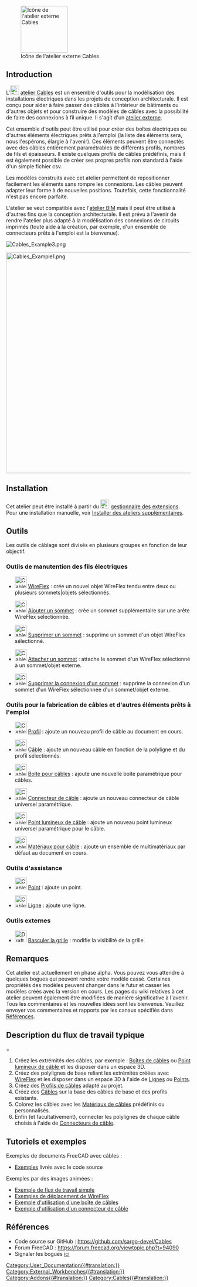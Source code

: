 <languages/>

[[Image:Cables_workbench_icon.svg|thumb|128px|Icône de l'atelier externe Cables]]

{{TOCright}}

<span id="Introduction"></span>
== Introduction ==

L'[[Image:Cables_workbench_icon.svg|24px]] [[Cables_Workbench/fr|atelier Cables]] est un ensemble d'outils pour la modélisation des installations électriques dans les projets de conception architecturale. Il est conçu pour aider à faire passer des câbles à l'intérieur de bâtiments ou d'autres objets et pour construire des modèles de câbles avec la possibilité de faire des connexions à fil unique. Il s'agit d'un [[External_workbenches/fr|atelier externe]].

Cet ensemble d'outils peut être utilisé pour créer des boîtes électriques ou d'autres éléments électriques prêts à l'emploi (la liste des éléments sera, nous l'espérons, élargie à l'avenir). Ces éléments peuvent être connectés avec des câbles entièrement paramétrables de différents profils, nombres de fils et épaisseurs. Il existe quelques profils de câbles prédéfinis, mais il est également possible de créer ses propres profils non standard à l'aide d'un simple fichier csv.

Les modèles construits avec cet atelier permettent de repositionner facilement les éléments sans rompre les connexions. Les câbles peuvent adapter leur forme à de nouvelles positions. Toutefois, cette fonctionnalité n'est pas encore parfaite.

L'atelier se veut compatible avec l'[[BIM_Workbench/fr|atelier BIM]] mais il peut être utilisé à d'autres fins que la conception architecturale. Il est prévu à l'avenir de rendre l'atelier plus adapté à la modélisation des connexions de circuits imprimés (toute aide à la création, par exemple, d'un ensemble de connecteurs prêts à l'emploi est la bienvenue).

[[File:Cables_Example3.png]]
{{Caption|Exemple de boîtes murales et de câbles<br/>Version animée [[Cables_Example1_Simple_workflow|ici]]}}

[[File:Cables_Example1.png|600px]]
{{Caption|Exemple de câble plat à trois conducteurs :<br/>Forme de câble multimatériau et son fil de base, son profil et ses fils secondaires.}}

==Installation==

Cet atelier peut être installé à partir du [[Image:Std_AddonMgr.svg|24px]] [[Std_AddonMgr/fr|gestionnaire des extensions]]. Pour une installation manuelle, voir [[Installing_more_workbenches/fr|Installer des ateliers supplémentaires]].

<span id="Tools"></span>
==Outils==

Les outils de câblage sont divisés en plusieurs groupes en fonction de leur objectif.

<span id="Wire_manipulation_tools"></span>
===Outils de manutention des fils électriques===

* [[Image:Cables_WireFlex.svg|32px]] [[Cables_WireFlex/fr|WireFlex]] : crée un nouvel objet WireFlex tendu entre deux ou plusieurs sommets|objets sélectionnés.

* [[Image:Cables_AddVertex.svg|32px]] [[Cables_AddVertex/fr|Ajouter un sommet]] : crée un sommet supplémentaire sur une arête WireFlex sélectionnée.

* [[Image:Cables_DelVertex.svg|32px]] [[Cables_DelVertex/fr|Supprimer un sommet]] : supprime un sommet d'un objet WireFlex sélectionné.

* [[Image:Cables_AttachVertex.svg|32px]] [[Cables_AttachVertex/fr|Attacher un sommet]] : attache le sommet d'un WireFlex sélectionné à un sommet/objet externe.

* [[Image:Cables_RemoveVertexAttachment.svg|32px]] [[Cables_RemoveVertexAttachment/fr|Supprimer la connexion d'un sommet]] : supprime la connexion d'un sommet d'un WireFlex sélectionnée d'un sommet/objet externe.

<span id="Tools_for_making_cables_and_other_ready-made_elements"></span>
===Outils pour la fabrication de câbles et d'autres éléments prêts à l'emploi===

* [[Image:Cables_Profile.svg|32px]] [[Cables_Profile/fr|Profil]] : ajoute un nouveau profil de câble au document en cours.

* [[Image:Cables_Cable.svg|32px]] [[Cables_Cable/fr|Câble]] : ajoute un nouveau câble en fonction de la polyligne et du profil sélectionnés.

* [[Image:Cables_CableBox.svg|32px]] [[Cables_CableBox/fr|Boîte pour câbles]] : ajoute une nouvelle boîte paramétrique pour câbles.

* [[Image:Cables_CableConnector.svg|32px]] [[Cables_CableConnector/fr|Connecteur de câble]] : ajoute un nouveau connecteur de câble universel paramétrique.

* [[Image:Cables_CableLightPoint.svg|32px]] [[Cables_CableLightPoint/fr|Point lumineux de câble]] : ajoute un nouveau point lumineux universel paramétrique pour le câble.

* [[Image:Cables_Material.svg|32px]] [[Cables_Material/fr|Matériaux pour câble]] : ajoute un ensemble de multimatériaux par défaut au document en cours.

<span id="Support_tools"></span>
===Outils d'assistance===

* [[Image:Cables_SupportPoint.svg|32px]] [[Cables_SupportPoint/fr|Point]] : ajoute un point.

* [[Image:Cables_SupportLine.svg|32px]] [[Cables_SupportLine/fr|Ligne]] : ajoute une ligne.

<span id="External_tools"></span>
=== Outils externes ===

* [[Image:Draft_ToggleGrid.svg|32px]] [[Draft_ToggleGrid/fr|Basculer la grille]] : modifie la visibilité de la grille.

<span id="Notes"></span>
==Remarques==

Cet atelier est actuellement en phase alpha. Vous pouvez vous attendre à quelques bogues qui peuvent rendre votre modèle cassé. Certaines propriétés des modèles peuvent changer dans le futur et casser les modèles créés avec la version en cours. Les pages du wiki relatives à cet atelier peuvent également être modifiées de manière significative à l'avenir. Tous les commentaires et les nouvelles idées sont les bienvenus. Veuillez envoyer vos commentaires et rapports par les canaux spécifiés dans [[#Références|Références]].

<span id="Basic_Workflow_Description"></span>
==Description du flux de travail typique===

# Créez les extrémités des câbles, par exemple : [[Cables_CableBox/fr|Boîtes de câbles]] ou [[Cables_CableLightPoint/fr|Point lumineux de câble ]] et les disposer dans un espace 3D.
# Créez des polylignes de base reliant les extrémités créées avec [[Cables_WireFlex/fr|WireFlex]] et les disposer dans un espace 3D à l'aide de [[Cables_SupportLine/fr|Lignes]] ou [[Cables_SupportPoint/fr|Points]].
# Créez des [[Cables_Profile/fr|Profils de câbles]] adapté au projet.
# Créez des [[Cables_Cable/fr|Câbles]] sur la base des câbles de base et des profils existants.
# Colorez les câbles avec les [[Cables_Material/fr|Matériaux de câbles]] prédéfinis ou personnalisés.
# Enfin (et facultativement), connecter les polylignes de chaque câble choisis à l'aide de [[Cables_CableConnector/fr|Connecteurs de câble]].

<span id="Tutorials_and_Examples"></span>
==Tutoriels et exemples==

Exemples de documents FreeCAD avec câbles :
* [https://github.com/sargo-devel/Cables/tree/master/examples Exemples] livrés avec le code source

Exemples par des images animées :
* [[Cables_Example1_Simple_workflow|Exemple de flux de travail simple]]
* [[Cables_Example2_WireFlex|Exemples de déplacement de WireFlex]]
* [[Cables_Example3_CableBox|Exemple d'utilisation d'une boîte de câbles]]
* [[Cables_Example4_CableConnector|Exemple d'utilisation d'un connecteur de câble]]

<span id="References"></span>
==Références==

* Code source sur GitHub : https://github.com/sargo-devel/Cables
* Forum FreeCAD : https://forum.freecad.org/viewtopic.php?t=94090
* Signaler les bogues [https://github.com/sargo-devel/Cables/issues ici]


[[Category:User_Documentation{{#translation:}}]]
[[Category:External_Workbenches{{#translation:}}]]
[[Category:Addons{{#translation:}}]]
[[Category:Cables{{#translation:}}]]